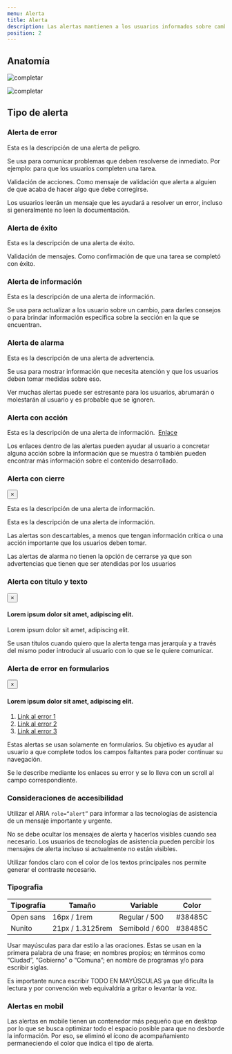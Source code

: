 ```yaml
---
menu: Alerta
title: Alerta
description: Las alertas mantienen a los usuarios informados sobre cambios importantes, a veces urgentes, y condiciones persistentes.
position: 2
---
```


## Anatomía

![completar](/componentes/alerta/anatomía-1.svg)

![completar](/componentes/alerta/anatomía-2.svg)

## Tipo de alerta

### Alerta de error

<div className="alert alert-danger" role="alert">
  <p>Esta es la descripción de una alerta de peligro.</p>
</div>

Se usa para comunicar problemas que deben resolverse de inmediato. Por ejemplo: para que los usuarios completen una tarea.

Validación de acciones. Como mensaje de validación que alerta a alguien de que acaba de hacer algo que debe corregirse.

Los usuarios leerán un mensaje que les ayudará a resolver un error, incluso si generalmente no leen la documentación.

### Alerta de éxito

<div className="alert alert-success" role="alert">
  <p>Esta es la descripción de una alerta de éxito.</p>
</div>

Validación de mensajes. Como confirmación de que una tarea se completó con éxito.

### Alerta de información

<div className="alert alert-info" role="alert">
  <p>Esta es la descripción de una alerta de información.</p>
</div>

Se usa para actualizar a los usuario sobre un cambio, para darles consejos o para brindar información especifica sobre la sección en la que se encuentran.

### Alerta de alarma

<div className="alert alert-warning" role="alert">
  <p>Esta es la descripción de una alerta de advertencia.</p>
</div>

Se usa para mostrar información que necesita atención y que los usuarios deben tomar medidas sobre eso.

Ver muchas alertas puede ser estresante para los usuarios, abrumarán o molestarán al usuario y es probable que se ignoren.

### Alerta con acción

<div className="alert alert-info" role="alert">
  <p>
    Esta es la descripción de una alerta de información.&nbsp;
    <a href="#">Enlace</a>
  </p>
</div>

Los enlaces dentro de las alertas pueden ayudar al usuario a concretar alguna acción sobre la información que se muestra ó también pueden encontrar más información sobre el contenido desarrollado.

### Alerta con cierre

<div className="alert alert-info" role="alert">
  <button type="button" className="close" data-dismiss="alert" aria-label="Close">
    <span aria-hidden="true">&times;</span>
  </button>
  <p>Esta es la descripción de una alerta de información.</p>
</div>

<div className="alert alert-warning" role="alert">
  <p>Esta es la descripción de una alerta de información.</p>
</div>

Las alertas son descartables, a menos que tengan información crítica o una acción importante que los usuarios deben tomar.

Las alertas de alarma no tienen la opción de cerrarse ya que son advertencias que tienen que ser atendidas por los usuarios

### Alerta con titulo y texto

<div className="alert alert-danger" role="alert">
  <button type="button" className="close" data-dismiss="alert" aria-label="Close">
    <span aria-hidden="true">&times;</span>
  </button>
  <h4>Lorem ipsum dolor sit amet, adipiscing elit.</h4>
  <p> Lorem ipsum dolor sit amet, adipiscing elit.</p>
</div>

Se usan títulos cuando quiero que la alerta tenga mas jerarquía y a través del mismo poder introducir al usuario con lo que se le quiere comunicar.

### Alerta de error en formularios

<div className="alert alert-danger" role="alert">
  <button type="button" className="close" data-dismiss="alert" aria-label="Close">
    <span aria-hidden="true">&times;</span>
  </button>
  <h4>Lorem ipsum dolor sit amet, adipiscing elit.</h4>
  <ol>
    <li>
      <a href="#">Link al error 1</a>
    </li>
    <li>
      <a href="#">Link al error 2</a>
    </li>
    <li>
      <a href="#">Link al error 3</a>
    </li>
  </ol>
</div>

Estas alertas se usan solamente en formularios. Su objetivo es ayudar al usuario a que complete todos los campos faltantes para poder continuar su navegación.

Se le describe mediante los enlaces su error y se lo lleva con un scroll al campo correspondiente.

### Consideraciones de accesibilidad

Utilizar el ARIA `role=“alert”` para informar a las tecnologías de asistencia de un mensaje importante y urgente.

No se debe ocultar los mensajes de alerta y hacerlos visibles cuando sea necesario. Los usuarios de tecnologías de asistencia pueden percibir los mensajes de alerta incluso si actualmente no están visibles.

Utilizar fondos claro con el color de los textos principales nos permite generar el contraste necesario.

### Tipografia

| Tipografía | Tamaño           | Variable       | Color   |
| ---------- | ---------------- | -------------- | ------- |
| Open sans  | 16px / 1rem      | Regular / 500  | #38485C |
| Nunito     | 21px / 1.3125rem | Semibold / 600 | #38485C |

Usar mayúsculas para dar estilo a las oraciones. Estas se usan en la primera palabra de una frase; en nombres propios; en términos como “Ciudad”, “Gobierno” o “Comuna”; en nombre de programas y/o para escribir siglas.

Es importante nunca escribir TODO EN MAYÚSCULAS ya que dificulta la lectura y por convención web equivaldría a gritar o levantar la voz.

### Alertas en mobil

Las alertas en mobile tienen un contenedor más pequeño que en desktop por lo que se busca optimizar todo el espacio posible para que no desborde la información. Por eso, se eliminó el ícono de acompañamiento permaneciendo el color que indica el tipo de alerta.
